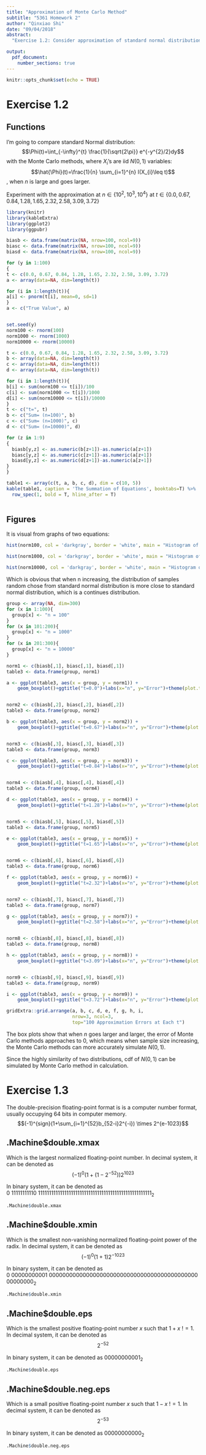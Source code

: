 ```yaml
---
title: "Approximation of Monte Carlo Method"
subtitle: "5361 Homework 2"
author: "Qinxiao Shi"
date: "09/04/2018"
abstract: 
  "Exercise 1.2: Consider approximation of standard normal distribution by the Monte Carlo methods. Exercise 1.3: Explain some double floats."

output: 
  pdf_document:
    number_sections: true
---
```


```r
knitr::opts_chunk$set(echo = TRUE)
```

# Exercise 1.2

## Functions

I'm going to compare standard Normal distribution:
$$\Phi(t)=\int_{-\infty}^{t} \frac{1}{\sqrt{2\pi}} e^{-y^{2}/2}dy$$
with the Monte Carlo methods, where $X_{i}$'s are iid $N(0,1)$ variables:
$$\hat{\Phi}(t)=\frac{1}{n} \sum_{i=1}^{n} I(X_{i}\leq t)$$
, when $n$ is large and goes larger.

Experiment with the approximation at $n\in{\lbrace 10^2, 10^3, 10^4 \rbrace}$ at $t\in{\lbrace0.0, 0.67, 0.84, 1.28, 1.65, 2.32, 2.58, 3.09, 3.72\rbrace}$



```r
library(knitr)
library(kableExtra)
library(ggplot2)
library(ggpubr)

biasb <- data.frame(matrix(NA, nrow=100, ncol=9))
biasc <- data.frame(matrix(NA, nrow=100, ncol=9))
biasd <- data.frame(matrix(NA, nrow=100, ncol=9))

for (y in 1:100)
{
t <- c(0.0, 0.67, 0.84, 1.28, 1.65, 2.32, 2.58, 3.09, 3.72)
a <- array(data=NA, dim=length(t))

for (i in 1:length(t)){
a[i] <- pnorm(t[i], mean=0, sd=1)
}
a <- c("True Value", a)


set.seed(y)
norm100 <- rnorm(100)
norm1000 <- rnorm(1000)
norm10000 <- rnorm(10000)

t <- c(0.0, 0.67, 0.84, 1.28, 1.65, 2.32, 2.58, 3.09, 3.72)
b <- array(data=NA, dim=length(t))
c <- array(data=NA, dim=length(t))
d <- array(data=NA, dim=length(t))

for (i in 1:length(t)){
b[i] <- sum(norm100 <= t[i])/100
c[i] <- sum(norm1000 <= t[i])/1000
d[i] <- sum(norm10000 <= t[i])/10000
}
t <- c("t=", t)
b <- c("Sum= (n=100)", b)
c <- c("Sum= (n=1000)", c)
d <- c("Sum= (n=10000)", d)

for (z in 1:9)
{
  biasb[y,z] <- as.numeric(b[z+1])-as.numeric(a[z+1])
  biasc[y,z] <- as.numeric(c[z+1])-as.numeric(a[z+1])
  biasd[y,z] <- as.numeric(d[z+1])-as.numeric(a[z+1])
}
}

table1 <- array(c(t, a, b, c, d), dim = c(10, 5))
kable(table1, caption = 'The Summation of Equations', booktabs=T) %>%
  row_spec(1, bold = T, hline_after = T)
  
```

## Figures

It is visual from graphs of two equations:


```r
hist(norm100, col = 'darkgray', border = 'white', main = "Histogram of N(0,1) When n=100")

hist(norm1000, col = 'darkgray', border = 'white', main = "Histogram of N(0,1) When n=1000")

hist(norm10000, col = 'darkgray', border = 'white', main = "Histogram of N(0,1) When n=10000")
```

Which is obvious that when n increasing, the distribution of samples random chose from standard normal distribution is more close to standard normal distribution, which is a continues distribution.

```r
group <- array(NA, dim=300)
for (x in 1:100){
  group[x] <- "n = 100"
}
for (x in 101:200){
  group[x] <- "n = 1000"
}
for (x in 201:300){
  group[x] <- "n = 10000"
}

norm1 <- c(biasb[,1], biasc[,1], biasd[,1])
table3 <- data.frame(group, norm1)

a <- ggplot(table3, aes(x = group, y = norm1)) + 
    geom_boxplot()+ggtitle("t=0.0")+labs(x="n", y="Error")+theme(plot.title = element_text(hjust = 0.5))


norm2 <- c(biasb[,2], biasc[,2], biasd[,2])
table3 <- data.frame(group, norm2)

b <- ggplot(table3, aes(x = group, y = norm2)) + 
    geom_boxplot()+ggtitle("t=0.67")+labs(x="n", y="Error")+theme(plot.title = element_text(hjust = 0.5))


norm3 <- c(biasb[,3], biasc[,3], biasd[,3])
table3 <- data.frame(group, norm3)

c <- ggplot(table3, aes(x = group, y = norm3)) + 
    geom_boxplot()+ggtitle("t=0.84")+labs(x="n", y="Error")+theme(plot.title = element_text(hjust = 0.5))


norm4 <- c(biasb[,4], biasc[,4], biasd[,4])
table3 <- data.frame(group, norm4)

d <- ggplot(table3, aes(x = group, y = norm4)) + 
    geom_boxplot()+ggtitle("t=1.28")+labs(x="n", y="Error")+theme(plot.title = element_text(hjust = 0.5))


norm5 <- c(biasb[,5], biasc[,5], biasd[,5])
table3 <- data.frame(group, norm5)

e <- ggplot(table3, aes(x = group, y = norm5)) + 
    geom_boxplot()+ggtitle("t=1.65")+labs(x="n", y="Error")+theme(plot.title = element_text(hjust = 0.5))


norm6 <- c(biasb[,6], biasc[,6], biasd[,6])
table3 <- data.frame(group, norm6)

f <- ggplot(table3, aes(x = group, y = norm6)) + 
    geom_boxplot()+ggtitle("t=2.32")+labs(x="n", y="Error")+theme(plot.title = element_text(hjust = 0.5))


norm7 <- c(biasb[,7], biasc[,7], biasd[,7])
table3 <- data.frame(group, norm7)

g <- ggplot(table3, aes(x = group, y = norm7)) + 
    geom_boxplot()+ggtitle("t=2.58")+labs(x="n", y="Error")+theme(plot.title = element_text(hjust = 0.5))


norm8 <- c(biasb[,8], biasc[,8], biasd[,8])
table3 <- data.frame(group, norm8)

h <- ggplot(table3, aes(x = group, y = norm8)) + 
    geom_boxplot()+ggtitle("t=3.09")+labs(x="n", y="Error")+theme(plot.title = element_text(hjust = 0.5))


norm9 <- c(biasb[,9], biasc[,9], biasd[,9])
table3 <- data.frame(group, norm9)

i <- ggplot(table3, aes(x = group, y = norm9)) + 
    geom_boxplot()+ggtitle("t=3.72")+labs(x="n", y="Error")+theme(plot.title = element_text(hjust = 0.5))

gridExtra::grid.arrange(a, b, c, d, e, f, g, h, i, 
                        nrow=3, ncol=3,
                        top="100 Approximation Errors at Each t")


```

The box plots show that when $n$ goes larger and larger, the error of Monte Carlo methods approaches to $0$, which means when sample size increasing, the Monte Carlo methods can more accurately simulate $N(0,1)$.

Since the highly similarity of two distributions, cdf of $N(0,1)$ can be simulated by Monte Carlo method in calculation.

# Exercise 1.3

The double-precision floating-point format is is a computer number format, usually occupying 64 bits in computer memory.
$$(-1)^{sign}(1+\sum_{i=1}^{52}b_{52-i}2^{-i}) \times 2^{e-1023}$$

## .Machine$double.xmax 
Which is the largest normalized floating-point number.
In decimal system, it can be denoted as $$(-1)^0(1+(1-2^{-52}))2^{1023}$$

In binary system, it can be denoted as $0 \ 11111111110 \ 1111111111111111111111111111111111111111111111111111_2$

```r
.Machine$double.xmax
```


## .Machine$double.xmin
Which is the smallest  non-vanishing normalized floating-point power of the radix.
In decimal system, it can be denoted as $$(-1)^0(1+1)2^{-1023}$$

In binary system, it can be denoted as $0 \ 00000000001 \ 0000000000000000000000000000000000000000000000000000_2$
```r
.Machine$double.xmin

```


## .Machine$double.eps
Which is the smallest positive floating-point number $x$ such that $1+x \ !=1$.
In decimal system, it can be denoted as $$2^{-52}$$

In binary system, it can be denoted as $00000000001_2$
```r
.Machine$double.eps

```


## .Machine$double.neg.eps
Which is a small positive floating-point number $x$ such that $1-x \ !=1$.
In decimal system, it can be denoted as $$2^{-53}$$

In binary system, it can be denoted as $00000000000_2$
```r
.Machine$double.neg.eps
```